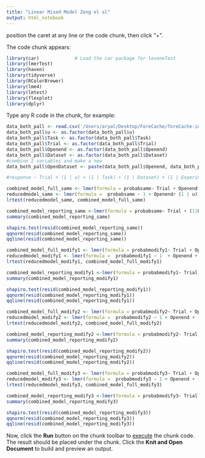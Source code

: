 ```yaml
---
title: "Linear Mixed Model Zeng el al"
output: html_notebook
---
```

position the caret at any line or the code chunk, then click "+".

The code chunk appears:
```r
library(car)             # Load the car package for leveneTest
library(lmerTest)
library(haven)
library(tidyverse)
library(RColorBrewer)
library(lme4)
library(lmtest)
library(flexplot)
library(dplyr)
```

Type any R code in the chunk, for example:
```r
data_both_pall <- read.csv('/Users/aryal/Desktop/ForeCache/foreCache-interaction/ForeCache_Models/data/zheng/mixed-model-data/zheng_both_datasets.csv', stringsAsFactors = TRUE)
data_both_pall$u <- as.factor(data_both_pall$u)
data_both_pall$Task <- as.factor(data_both_pall$Task)
data_both_pall$Trial <- as.factor(data_both_pall$Trial)
data_both_pall$Openend <- as.factor(data_both_pall$Openend)
data_both_pall$Dataset <- as.factor(data_both_pall$Dataset)
#combine 2 variables and make a new
data_both_pall$OpenDataset <- paste(data_both_pall$Openend, data_both_pall$Dataset, sep = "_")
```
```r
#response ~ Trial + (1 | u) + (1 | Task) + (1 | Dataset) + (1 | Experiment) + (1 | Openendedness)

combined_model_full_same <- lmer(formula = probabsame~ Trial + Openend + (1 | u) + (1 | Dataset)  , data = data_both_pall, REML = FALSE)
reducedmodel_same <- lmer(formula =  probabsame ~ 1 + Openend+ (1 | u)  +(1 | Dataset), data = data_both_pall, REML = FALSE)
lrtest(reducedmodel_same, combined_model_full_same)
```
```r
combined_model_reporting_same <-lmer(formula = probabsame~ Trial + (1|Openend) + (1 | u) + (1 | Dataset), data = data_both_pall)
summary(combined_model_reporting_same)
```
```r
shapiro.test(resid(combined_model_reporting_same))
qqnorm(resid(combined_model_reporting_same))
qqline(resid(combined_model_reporting_same))
```
```r
combined_model_full_modify1 <- lmer(formula = probabmodify1~ Trial + Openend + (1 | u) + (1 | Dataset) , data = data_both_pall, REML = FALSE)
reducedmodel_modify1 <- lmer(formula =  probabmodify1 ~ 1  + Openend + (1 | u) + (1 | Dataset), data = data_both_pall, REML = FALSE)
lrtest(reducedmodel_modify1, combined_model_full_modify1)
```
```r
combined_model_reporting_modify1 <-lmer(formula = probabmodify1~ Trial + Openend + (1 | u) + (1 | Dataset), data = data_both_pall)
summary(combined_model_reporting_modify1)
```
```r
shapiro.test(resid(combined_model_reporting_modify1))
qqnorm(resid(combined_model_reporting_modify1))
qqline(resid(combined_model_reporting_modify1))
```
```r
combined_model_full_modify2 <- lmer(formula = probabmodify2~ Trial + Openend + (1 | u) + (1 | Dataset), data = data_both_pall, REML = FALSE)
reducedmodel_modify2 <- lmer(formula =  probabmodify2 ~ 1 + Openend + (1 | u) + (1 | Dataset), data = data_both_pall, REML = FALSE)
lrtest(reducedmodel_modify2, combined_model_full_modify2)
```
```r
combined_model_reporting_modify2 <-lmer(formula = probabmodify2~ Trial + (1|Openend) + (1 | u) + (1 | Dataset), data = data_both_pall)
summary(combined_model_reporting_modify2)
```
```r
shapiro.test(resid(combined_model_reporting_modify2))
qqnorm(resid(combined_model_reporting_modify2))
qqline(resid(combined_model_reporting_modify2))
```

```r
combined_model_full_modify3 <- lmer(formula = probabmodify3~ Trial + Openend + (1 | u) + (1 | Dataset), data = data_both_pall, REML = FALSE)
reducedmodel_modify3 <- lmer(formula =  probabmodify3 ~ 1 + Openend + (1 | u) + (1 | Dataset), data = data_both_pall, REML = FALSE)
lrtest(reducedmodel_modify3, combined_model_full_modify3)
```
```r
combined_model_reporting_modify3 <-lmer(formula = probabmodify3~ Trial + (1 | u) + (1 | Dataset), data = data_both_pall)
summary(combined_model_reporting_modify3)
```
```r
shapiro.test(resid(combined_model_reporting_modify3))
qqnorm(resid(combined_model_reporting_modify3))
qqline(resid(combined_model_reporting_modify3))
```

Now, click the **Run** button on the chunk toolbar to [execute](https://www.jetbrains.com/help/pycharm/r-markdown.html#run-r-code) the chunk code. The result should be placed under the chunk.
Click the **Knit and Open Document** to build and preview an output.
